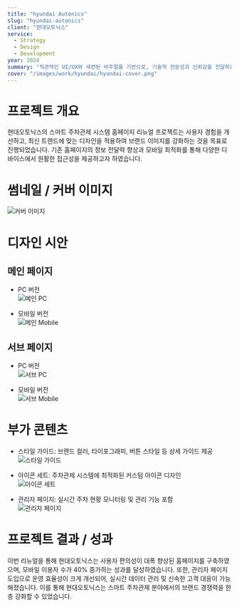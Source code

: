 ```yaml
---
title: "hyundai Autonics"
slug: "hyundai-autonics"
client: "현대오토닉스"
service:
  - Strategy
  - Design
  - Development
year: 2024
summary: "직관적인 UI/UX와 세련된 비주얼을 기반으로, 기술적 전문성과 신뢰감을 전달하는 디자인입니다. 불필요한 요소를 배제하고 콘텐츠 중심의 배치로 가독성을 높였으며, 단계적인 구성으로 사용자의 흐름을 자연스럽게 이끌어냈습니다."
cover: "/images/work/hyundai/hyundai-cover.png"
---
```


# 프로젝트 개요

현대오토닉스의 스마트 주차관제 시스템 홈페이지 리뉴얼 프로젝트는 사용자 경험을 개선하고, 최신 트렌드에 맞는 디자인을 적용하여 브랜드 이미지를 강화하는 것을 목표로 진행되었습니다. 기존 홈페이지의 정보 전달력 향상과 모바일 최적화를 통해 다양한 디바이스에서 원활한 접근성을 제공하고자 하였습니다.

# 썸네일 / 커버 이미지

![커버 이미지](/images/work/hyundai/cover-image.png)

# 디자인 시안

## 메인 페이지

- PC 버전  
  ![메인 PC](/images/work/hyundai/main-pc.png)  

- 모바일 버전  
  ![메인 Mobile](/images/work/hyundai/main-mobile.png)  

## 서브 페이지

- PC 버전  
  ![서브 PC](/images/work/hyundai/sub-pc.png)  

- 모바일 버전  
  ![서브 Mobile](/images/work/hyundai/sub-mobile.png)  

# 부가 콘텐츠

- 스타일 가이드: 브랜드 컬러, 타이포그래피, 버튼 스타일 등 상세 가이드 제공  
  ![스타일 가이드](/images/work/hyundai/style-guide.png)  

- 아이콘 세트: 주차관제 시스템에 최적화된 커스텀 아이콘 디자인  
  ![아이콘 세트](/images/work/hyundai/icons.png)  

- 관리자 페이지: 실시간 주차 현황 모니터링 및 관리 기능 포함  
  ![관리자 페이지](/images/work/hyundai/admin-page.png)  

# 프로젝트 결과 / 성과

이번 리뉴얼을 통해 현대오토닉스는 사용자 편의성이 대폭 향상된 홈페이지를 구축하였으며, 모바일 이용자 수가 40% 증가하는 성과를 달성하였습니다. 또한, 관리자 페이지 도입으로 운영 효율성이 크게 개선되어, 실시간 데이터 관리 및 신속한 고객 대응이 가능해졌습니다. 이를 통해 현대오토닉스는 스마트 주차관제 분야에서의 브랜드 경쟁력을 한층 강화할 수 있었습니다.